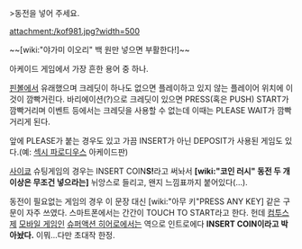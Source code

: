 >동전을 넣어 주세요.

attachment:/kof981.jpg?width=500

~~[wiki:"야가미 이오리" 백 원만 넣으면 부활한다!]~~

아케이드 게임에서 가장 흔한 용어 중 하나. 

[[핀볼]]에서 유래했으며 크레딧이 하나도 없으면 플레이하고 있지 않는 플레이어 위치에 이것이 깜빡거린다. 바리에이션(?)으로 크레딧이 있으면 PRESS(혹은 PUSH) START가 깜빡거리며 이벤트 등에서는 크레딧을 사용할 수 없는데 이때는 PLEASE WAIT가 깜빡거리게 된다.

앞에 PLEASE가 붙는 경우도 있고 가끔 INSERT가 아닌 DEPOSIT가 사용된 게임도 있다.(예: [[섹시 파로디우스]] 아케이드판)

[[사이쿄]] 슈팅게임의 경우는 INSERT COIN'''S!'''라고 써놔서 '''[wiki:"코인 러시" 동전 두 개 이상은 무조건 넣으라는]''' 뉘앙스로 들리고, 왠지 느낌표까지 붙어있다(...).

동전이 필요없는 게임의 경우 이 문장 대신 [wiki:"아무 키"PRESS ANY KEY] 같은 구문이 자주 쓰였다. 스마트폰에서는 간간이 TOUCH TO START라고 한다. 헌데 [[컴투스]]제 [[모바일 게임]]인 [[슈퍼액션 히어로]]에서는 역으로 인트로에다 '''INSERT COIN이라고 박아놨다.''' 이뭐...다만 초대작 한정.
